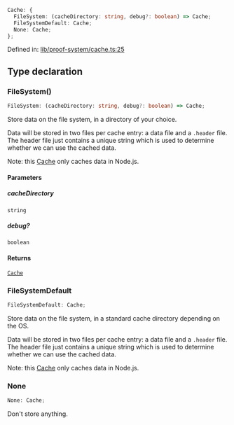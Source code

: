 ```ts
Cache: {
  FileSystem: (cacheDirectory: string, debug?: boolean) => Cache;
  FileSystemDefault: Cache;
  None: Cache;
};
```

Defined in: [lib/proof-system/cache.ts:25](https://github.com/o1-labs/o1js/blob/df1ff77af12d7cbbed4a6167f02815fad4f0dceb/src/lib/proof-system/cache.ts#L25)

## Type declaration

### FileSystem()

```ts
FileSystem: (cacheDirectory: string, debug?: boolean) => Cache;
```

Store data on the file system, in a directory of your choice.

Data will be stored in two files per cache entry: a data file and a `.header` file.
The header file just contains a unique string which is used to determine whether we can use the cached data.

Note: this [Cache](Cache.mdx) only caches data in Node.js.

#### Parameters

##### cacheDirectory

`string`

##### debug?

`boolean`

#### Returns

[`Cache`](../type-aliases/Cache.mdx)

### FileSystemDefault

```ts
FileSystemDefault: Cache;
```

Store data on the file system, in a standard cache directory depending on the OS.

Data will be stored in two files per cache entry: a data file and a `.header` file.
The header file just contains a unique string which is used to determine whether we can use the cached data.

Note: this [Cache](Cache.mdx) only caches data in Node.js.

### None

```ts
None: Cache;
```

Don't store anything.
